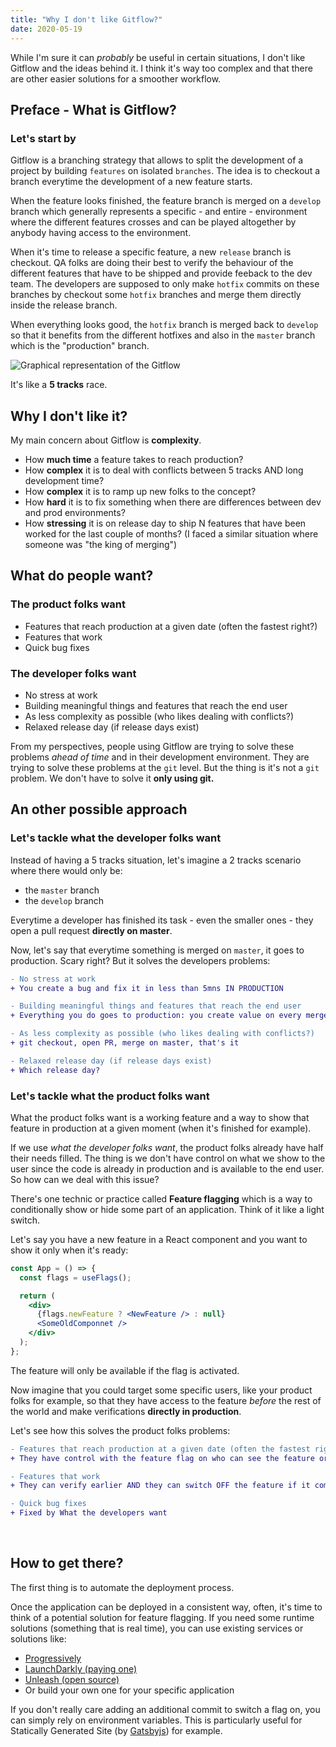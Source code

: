 ```yaml
---
title: "Why I don't like Gitflow?"
date: 2020-05-19
---
```


While I'm sure it can _probably_ be useful in certain situations, I don't like Gitflow and the ideas behind it. I think it's way too complex and that there are other easier solutions for a smoother workflow.

## Preface - What is Gitflow?

### Let's start by

Gitflow is a branching strategy that allows to split the development of a project by building `features` on isolated `branches`.
The idea is to checkout a branch everytime the development of a new feature starts.

When the feature looks finished, the feature branch is merged on a `develop` branch which generally represents a specific - and entire - environment where the different features crosses and can be played altogether by anybody having access to the environment.

When it's time to release a specific feature, a new `release` branch is checkout. QA folks are doing their best to verify the behaviour of the different features that have to be shipped and provide feeback to the dev team.
The developers are supposed to only make `hotfix` commits on these branches by checkout some `hotfix` branches and merge them directly inside the release branch.

When everything looks good, the `hotfix` branch is merged back to `develop` so that it benefits from the different hotfixes and also in the `master` branch which is the "production" branch.

![Graphical representation of the Gitflow](/blog/assets/gitflow-branching-details.png)

It's like a **5 tracks** race.

## Why I don't like it?

My main concern about Gitflow is **complexity**.

- How **much time** a feature takes to reach production?
- How **complex** it is to deal with conflicts between 5 tracks AND long development time?
- How **complex** it is to ramp up new folks to the concept?
- How **hard** it is to fix something when there are differences between dev and prod environments?
- How **stressing** it is on release day to ship N features that have been worked for the last couple of months? (I faced a similar situation where someone was "the king of merging")

## What do people want?

### The product folks want

- Features that reach production at a given date (often the fastest right?)
- Features that work
- Quick bug fixes

### The developer folks want

- No stress at work
- Building meaningful things and features that reach the end user
- As less complexity as possible (who likes dealing with conflicts?)
- Relaxed release day (if release days exist)

From my perspectives, people using Gitflow are trying to solve these problems _ahead of time_ and in their development environment. They are trying to solve these problems at the `git` level.
But the thing is it's not a `git` problem. We don't have to solve it **only using git.**

## An other possible approach

### Let's tackle what the developer folks want

Instead of having a 5 tracks situation, let's imagine a 2 tracks scenario where there would only be:

- the `master` branch
- the `develop` branch

Everytime a developer has finished its task - even the smaller ones - they open a pull request **directly on master**.

Now, let's say that everytime something is merged on `master`, it goes to production. Scary right? But it solves the developers problems:

```diff
- No stress at work
+ You create a bug and fix it in less than 5mns IN PRODUCTION

- Building meaningful things and features that reach the end user
+ Everything you do goes to production: you create value on every merge

- As less complexity as possible (who likes dealing with conflicts?)
+ git checkout, open PR, merge on master, that's it

- Relaxed release day (if release days exist)
+ Which release day?
```

### Let's tackle what the product folks want

What the product folks want is a working feature and a way to show that feature in production at a given moment (when it's finished for example).

If we use _what the developer folks want_, the product folks already have half their needs filled.
The thing is we don't have control on what we show to the user since the code is already in production and is available to the end user. So how can we deal with this issue?

There's one technic or practice called **Feature flagging** which is a way to conditionally show or hide some part of an application.
Think of it like a light switch.

Let's say you have a new feature in a React component and you want to show it only when it's ready:

```jsx
const App = () => {
  const flags = useFlags();

  return (
    <div>
      {flags.newFeature ? <NewFeature /> : null}
      <SomeOldComponnet />
    </div>
  );
};
```

The feature will only be available if the flag is activated.

Now imagine that you could target some specific users, like your product folks for example, so that they have access to the feature _before_ the rest of the world and make verifications
**directly in production**.

Let's see how this solves the product folks problems:

```diff
- Features that reach production at a given date (often the fastest right?)
+ They have control with the feature flag on who can see the feature or not when they want

- Features that work
+ They can verify earlier AND they can switch OFF the feature if it completely breaks for some reasons

- Quick bug fixes
+ Fixed by What the developers want
```

<br />

## How to get there?

The first thing is to automate the deployment process.

Once the application can be deployed in a consistent way, often, it's time to think of a potential solution for feature flagging. If you need some runtime solutions (something that is real time), you can use existing services or solutions like:

- [Progressively](https://progressively.app)
- [LaunchDarkly (paying one)](https://launchdarkly.com/)
- [Unleash (open source)](https://github.com/Unleash/unleash)
- Or build your own one for your specific application

If you don't really care adding an additional commit to switch a flag on, you can simply rely on environment variables. This is particularly useful for Statically Generated Site (by [Gatsbyjs](https://www.gatsbyjs.org/)) for example.

